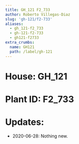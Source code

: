 ```yaml
---
title: GH_121 F2_733
author: Roberto Villegas-Diaz
slug: 'gh-121/f2-733'
aliases:
  - gh_121-f2_733
  - gh-121-f2-733
  - gh121-f2733
extra_crumbs:
  name: GH121
  path: /label/gh-121
---
```


# **House**: GH_121
# **Plant ID**: F2_733
# **Updates**: 
 - 2020-06-28: Nothing new.

